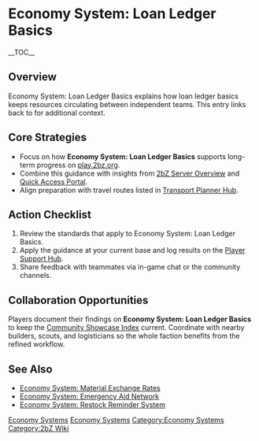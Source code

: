 {{Short description|Economy System: Loan Ledger Basics explains how loan ledger basics keeps resources circulating between independent teams}}
= Economy System: Loan Ledger Basics =
{{2bZ Navbox}}
__TOC__

== Overview ==
Economy System: Loan Ledger Basics explains how loan ledger basics keeps resources
circulating between independent teams. This entry links back to [[Category:Economy
Systems|Economy Systems]] for additional context.

== Core Strategies ==
* Focus on how '''Economy System: Loan Ledger Basics''' supports long-term progress on [[play.2bz.org]].
* Combine this guidance with insights from [[2bZ Server Overview]] and [[Quick Access Portal]].
* Align preparation with travel routes listed in [[Transport Planner Hub]].

== Action Checklist ==
# Review the [[Category:Economy Systems|Economy Systems]] standards that apply to Economy System: Loan Ledger Basics.
# Apply the guidance at your current base and log results on the [[Player Support Hub]].
# Share feedback with teammates via in-game chat or the community channels.

== Collaboration Opportunities ==
Players document their findings on '''Economy System: Loan Ledger Basics''' to keep the
[[Community Showcase Index]] current. Coordinate with nearby builders, scouts, and
logisticians so the whole faction benefits from the refined workflow.

== See Also ==
* [[Economy System: Material Exchange Rates]]
* [[Economy System: Emergency Aid Network]]
* [[Economy System: Restock Reminder System]]

[[Category:Economy Systems]]
[[Category:2bZ Wiki]]
